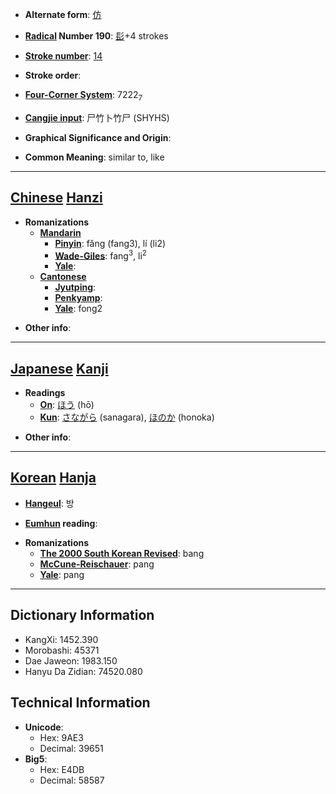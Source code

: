* '''Alternate form''': [[仿]]

* '''[[Wiktionary:Chinese radical index| Radical]] Number 190''': [[Wiktionary:Chinese radical index 髟|髟]]+4 strokes

* '''[[Wiktionary:Chinese total strokes index|Stroke number]]''': [[Wiktionary:Chinese total strokes index 14|14]]

* '''Stroke order''': 

* '''[[Wiktionary:Chinese four corner index|Four-Corner System]]''': 7222<sub>7</sub>

* '''[[Wiktionary:Chinese Cangjie index|Cangjie input]]''': 尸竹卜竹尸 (SHYHS)

* '''Graphical Significance and Origin''': 

* '''Common Meaning''': similar to, like

----

== [[Chinese]] [[Hanzi]] ==

* '''Romanizations'''
** '''[[Mandarin]]'''
*** '''[[Pinyin]]''': fǎng (fang3), lí (li2)
*** '''[[Wade-Giles]]''': fang<sup>3</sup>, li<sup>2</sup>
*** '''[[Yale]]''': 
** '''[[Cantonese]]'''
*** '''[[Jyutping]]''':
*** '''[[Penkyamp]]''': 
*** '''[[Yale]]''': fong2

* '''Other info''': 

----

== [[Japanese]] [[Kanji]] ==

* '''Readings'''
** '''[[On]]''': [[ほう]] (hō)
** '''[[Kun]]''': [[さながら]] (sanagara), [[ほのか]] (honoka)

* '''Other info''':  

----

== [[Korean]] [[Hanja]] ==

* '''[[Hangeul]]''': 방

* '''[[Eumhun]] reading''': 

* '''Romanizations'''
** '''[[The 2000 South Korean Revised Romanization|The 2000 South Korean Revised]]''': bang
** '''[[McCune-Reischauer]]''': pang
** '''[[Yale]]''': pang

----

== Dictionary Information ==

* KangXi: 1452.390
* Morobashi: 45371
* Dae Jaweon: 1983.150
* Hanyu Da Zidian: 74520.080

== Technical Information ==

* '''Unicode''':
** Hex: 9AE3
** Decimal: 39651
* '''Big5''':
** Hex: E4DB
** Decimal: 58587